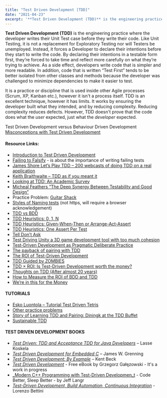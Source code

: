 ```yaml
---
title: "Test Driven Development [TDD]"
date: "2021-04-23"
excerpt: '**Test Driven Development (TDD)** is the engineering practice where the developer writes'
---
```


**Test Driven Development (TDD)** is the engineering practice where the developer writes their Unit Test case before they write their code. Like Unit Testing, it is not a replacement for Exploratory Testing nor will Testers be unemployed. Instead, it forces a Developer to declare their intentions before they start to write the code. By declaring their intentions in a testable form first, they’re forced to take time and reflect more carefully on what they’re trying to achieve. As a side effect, developers write code that is simpler and more readable. In addition, code that is written “Test First” tends to be better isolated from other classes and methods because the developer was challenged to minimize dependencies to make it easier to test.

It is a practice or discipline that is used inside other Agile processes (Scrum, XP, Kanban etc.), however it isn't a process itself. TDD is an excellent technique, however it has limits. It works by ensuring the developer built what they intended, and by reducing complexity. Reducing complexity reduces defects. However, TDD doesn't prove that the code does what the _user_ expected, just what the _developer_ expected.

Test Driven Development versus Behaviour Driven Development [Misconceptions with Test Driven Development](/blog/misconceptions-with-test-driven-development)

#### Resource Links:

- [Introduction to Test Driven Development](https://hackernoon.com/introduction-to-test-driven-development-tdd-61a13bc92d92)
- [Failing to Falsify](https://logosity.net/notes.html#2017.02) - is about the importance of writing failing tests
- [James Shore Let’s Play TDD – 200 webcasts of doing TDD on a real application](https://www.jamesshore.com/v2/projects/lets-play-tdd)
- [Keith Braithwaite – TDD as if you meant it](https://www.infoq.com/presentations/TDD-as-if-You-Meant-It/)
- [Looking at TDD: An Academic Survey](https://www.tedmyoung.com/looking-at-tdd-an-academic-survey/)
- [Micheal Feathers “The Deep Synergy Between Testability and Good Design”](https://vimeo.com/15007792)
- Practice Problem: [Guitar Shack](https://codemanship.wordpress.com/2020/10/10/the-jasons-guitar-shack-kata-part-i-core-logic/)
- [Styles of Naming tests](https://blog.orfjackal.net/2010/02/three-styles-of-naming-tests.html) (not https, will require a browser acknowledgement)
- [TDD vs BDD](https://blog.mattwynne.net/2012/11/20/tdd-vs-bdd/)
- [TDD Heuristics: 0, 1, N](https://www.qwan.eu/2021/07/09/tdd-0-1-n.html)
- [TDD Heuristics: Given-When-Then or Arrange-Act-Assert](https://www.qwan.eu/2021/09/02/tdd-given-when-then.html)
- [TDD Heuristics: One Assert Per Test](https://www.qwan.eu/2021/08/27/tdd-one-assert-per-test.html)
- [Tell Don’t Ask](https://martinfowler.com/bliki/TellDontAsk.html)
- [Test Driving Unity a 3D game development tool with too much cohesion](https://minnenratta.wordpress.com/2016/03/25/test-driving-a-unity-game/)
- [Test-Driven Development as Pragmatic Deliberate Practice](https://blog.jbrains.ca/permalink/test-driven-development-as-pragmatic-deliberate-practice)
- [The payback of pairing with TDD](https://anarchycreek.com/2009/05/26/how-tdd-and-pairing-increase-production/)
- [The ROI of Test-Driven Development](https://www.essentialtestdrivendevelopment.com/2012/08/the-roi-of-test-driven-development.html)
- [TDD Guided by ZOMBIES](http://blog.wingman-sw.com/tdd-guided-by-zombies)
- [TDD × ROI: Is Test-Driven Development worth the money?](https://medium.com/crowdbotics/tdd-roi-is-test-driven-development-worth-the-money-d535c8d5a5f)
- [Thoughts on TDD (After almost 20 years)](http://blog.wingman-sw.com/thoughts-on-tdd)
- [How to Measure the ROI of BDD and TDD](https://cucumber.io/blog/bdd/how-to-measure-the-roi-of-bdd-and-tdd/)
- [We’re in this for the Money](https://www.geepawhill.org/2017/08/05/were-in-this-for-the-money/)

#### TUTORIALS

- [Esko Luontola – Tutorial Test Driven Tetris](https://github.com/luontola/tdd-tetris-tutorial)
- [Other practice problems](https://en.wikipedia.org/wiki/Ski_rental_problem)
- [Story of Learning TDD and Pairing: Diningk at the TDD Buffet](https://codetojoy.blogspot.com/2007/02/im-believer.html)
- [Sustainable TDD](https://www.sustainabletdd.com/)

#### TEST DRIVEN DEVELOPMENT BOOKS

- _[Test Driven: TDD and Acceptance TDD for Java Developers](https://www.amazon.com/Test-Driven-Acceptance-Java-Developers/dp/1932394850/&tag=notesfromatoo-20/&tag=notesfromatoo-20)_ – Lasse Koskela
- _[Test Driven Development for Embedded C](https://www.amazon.com/Driven-Development-Embedded-Pragmatic-Programmers/dp/193435662X/&tag=notesfromatoo-20/&tag=notesfromatoo-20)_ – James W. Grenning
- [_Test Driven Development: By Example_](https://www.amazon.com/Test-Driven-Development-By-Example/dp/0321146530/&tag=notesfromatoo-20/&tag=notesfromatoo-20) – Kent Beck
- [_Test Driven Development_](https://github.com/grzesiek-galezowski/tdd-ebook) - Free eBook by Grzegorz Gałęzowski - It's a work in progress
- [_Modern C++ Programming with Test-Driven Developmen_t](https://pragprog.com/titles/lotdd/modern-c-programming-with-test-driven-development/) - Code Better, Sleep Better - by Jeff Langr
- [_Test-Driven Development, Build Automation, Continuous Integration_](https://leanpub.com/tdd-buildautomation-ci) - Lorenzo Bettini

